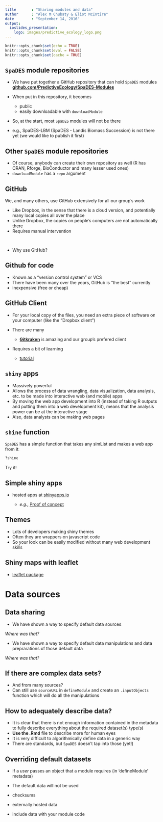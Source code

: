 ```yaml
---
title       : "Sharing modules and data"
author      : "Alex M Chubaty & Eliot McIntire"
date        : "September 14, 2016"
output:
  ioslides_presentation:
    logo: images/predictive_ecology_logo.png
---
```


```r
knitr::opts_chunk$set(echo = TRUE)
knitr::opts_chunk$set(eval = FALSE)
knitr::opts_chunk$set(cache = TRUE)
```

## `SpaDES` module repositories

- We have put together a GitHub repository that can hold `SpaDES` modules
**[github.com/PredictiveEcology/SpaDES-Modules](http://github.com/PredictiveEcology/SpaDES-Modules)**
- When put in this repository, it becomes

    - public  
    - easily downloadable with `downloadModule`
    
- So, at the start, most `SpaDES` modules will not be there
- e.g., SpaDES-LBM (SpaDES - Landis Biomass Succession) is not there yet (we would like to publish it first)

## Other `SpaDES` module repositories

- Of course, anybody can create their own repository as well (R has CRAN, Rforge, BioConductor and many lesser used ones)
- `downloadModule` has a `repo` argument

## GitHub

We, and many others, use GitHub extensively for all our group's work

- Like Dropbox, in the sense that there is a cloud version, and potentially many local copies all over the place
- Unlike Dropbox, the copies on people's computers are not automatically there
- Requires manual intervention

<br>

- Why use GitHub?

## Github for code

- Known as a "version control system" or VCS
- There have been many over the years, GitHub is "the best" currently
- inexpensive (free or cheap)

## GitHub Client

- For your local copy of the files, you need an extra piece of software on your computer (like the "Dropbox client")
- There are many

    - **[Gitkraken](http://gitkraken.com/)** is amazing and our group's prefered client

- Requires a bit of learning

    - [tutorial](https://guides.github.com/activities/hello-world/)

## `shiny` apps

- Massively powerful
- Allows the process of data wrangling, data visualization, data analysis, etc. to be made into interactive web (and mobile) apps
- By moving the web app development into R (instead of taking R outputs and putting them into a web development kit), means that the analysis power can be at the interactive stage
- Also, data analysts can be making web pages

## `shine` function

`SpaDES` has a simple function that takes any simList and makes a web app from it:

```r
?shine
```

<div class="centered">Try it!</div>

## Simple shiny apps

- hosted apps at [shinyapps.io](http://www.shinyapps.io/) 

    - *e.g.*, [Proof of concept](https://spades.shinyapps.io/ForestChange_ProofOfConcept/)

## Themes

- Lots of developers making shiny themes
- Often they are wrappers on javascript code
- So your look can be easily modified without many web development skills

## Shiny maps with leaflet

- [leaflet package](https://rstudio.github.io/leaflet/)

# Data sources

## Data sharing

- We have shown a way to specify default data sources

*Where was that?*

- We have shown a way to specify default data manipulations and data preprarations of those default data

*Where was that?*

## If there are complex data sets?

- And from many sources?
- Can still use `sourceURL` in `defineModule` and create an `.inputObjects` function which will do all the manipulations

## How to adequately describe data?

- It is clear that there is not enough information contained in the metadata to fully describe everything about the required dataset(s) type(s)
- **Use the .Rmd** file to describe more for human eyes
- It is very difficult to algorithmically define data in a generic way
- There are standards, but `SpaDES` doesn't tap into those (yet!)

## Overriding default datasets

- If a *user* passes an object that a module requires (in 'defineModule' metadata)
- The default data will not be used

- checksums
- externally hosted data
- include data with your module code
